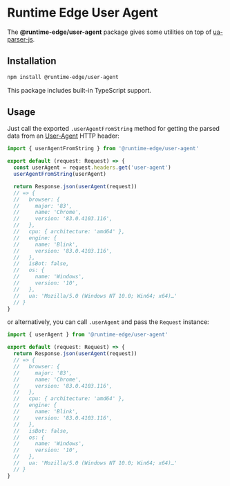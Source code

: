 
# Runtime Edge User Agent

The **@runtime-edge/user-agent** package gives some utilities on top of [ua-parser-js](https://faisalman.github.io/ua-parser-js/).

## Installation

```sh npm2yarn
npm install @runtime-edge/user-agent
```

This package includes built-in TypeScript support.

## Usage

Just call the exported `.userAgentFromString` method for getting the parsed data from an [User-Agent](https://developer.mozilla.org/en-US/docs/Web/HTTP/Headers/User-Agent) HTTP header:

```js
import { userAgentFromString } from '@runtime-edge/user-agent'

export default (request: Request) => {
  const userAgent = request.headers.get('user-agent')
  userAgentFromString(userAgent)

  return Response.json(userAgent(request))
  // => {
  //   browser: {
  //     major: '83',
  //     name: 'Chrome',
  //     version: '83.0.4103.116',
  //   },
  //   cpu: { architecture: 'amd64' },
  //   engine: {
  //     name: 'Blink',
  //     version: '83.0.4103.116',
  //   },
  //   isBot: false,
  //   os: {
  //     name: 'Windows',
  //     version: '10',
  //   },
  //   ua: 'Mozilla/5.0 (Windows NT 10.0; Win64; x64)…'
  // }
}
```

or alternatively, you can call `.userAgent` and pass the `Request` instance:

```ts
import { userAgent } from '@runtime-edge/user-agent'

export default (request: Request) => {
  return Response.json(userAgent(request))
  // => {
  //   browser: {
  //     major: '83',
  //     name: 'Chrome',
  //     version: '83.0.4103.116',
  //   },
  //   cpu: { architecture: 'amd64' },
  //   engine: {
  //     name: 'Blink',
  //     version: '83.0.4103.116',
  //   },
  //   isBot: false,
  //   os: {
  //     name: 'Windows',
  //     version: '10',
  //   },
  //   ua: 'Mozilla/5.0 (Windows NT 10.0; Win64; x64)…'
  // }
}
```
